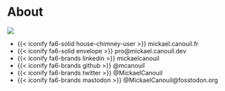 # About {background-image="/assets/images/saga.png" background-opacity="0.35"}

::: {layout="[0.38, -0.02, 0.60]" layout-valign="center"}
<img src = "https://github.com/mcanouil.png" class = "picture" />

- [{{< iconify fa6-solid house-chimney-user >}} mickael.canouil.fr](https://mickael.canouil.fr/){style="text-decoration: none;"}
- [{{< iconify fa6-solid envelope >}} pro@mickael.canouil.dev](mailto:pro@mickael.canouil.dev){style="text-decoration: none;"}
- [{{< iconify fa6-brands linkedin >}} mickaelcanouil](https://www.linkedin.com/in/mickaelcanouil/){style="text-decoration: none;"}
- [{{< iconify fa6-brands github >}} \@mcanouil](https://github.com/mcanouil/){style="text-decoration: none;"}
- [{{< iconify fa6-brands twitter >}} \@MickaelCanouil](https://twitter.com/MickaelCanouil/){style="text-decoration: none;"}
- [{{< iconify fa6-brands mastodon >}} \@MickaelCanouil\@fosstodon.org](https://fosstodon.org/@MickaelCanouil/){style="text-decoration: none;"}
:::
